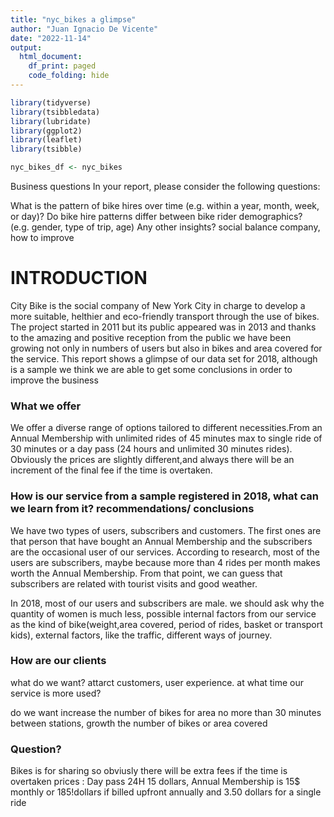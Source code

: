 ```yaml
---
title: "nyc_bikes a glimpse"
author: "Juan Ignacio De Vicente"
date: "2022-11-14"
output:
  html_document:
    df_print: paged
    code_folding: hide
---
```


```r
library(tidyverse)
library(tsibbledata)
library(lubridate)
library(ggplot2)
library(leaflet)
library(tsibble)

nyc_bikes_df <- nyc_bikes

```


Business questions
In your report, please consider the following questions:

What is the pattern of bike hires over time (e.g. within a year, month, week, or day)?
Do bike hire patterns differ between bike rider demographics? (e.g. gender, type of trip, age)
Any other insights?
          social balance company, how to improve


# INTRODUCTION

City Bike is the social company of New York City in charge to develop a more suitable, helthier and eco-friendly transport through the use of bikes. The project started in 2011 but its public appeared was in 2013 and thanks to the amazing and positive reception from the public we have been growing not only in numbers of users but also in bikes and area covered for the service.
This report shows a glimpse of our data set for 2018, although is a sample we think we are able to get some conclusions  in order to improve the business


### What we offer

 We offer a diverse range of options tailored to different necessities.From an Annual Membership with unlimited rides of 45 minutes max to single ride of  30 minutes or a day pass (24 hours and unlimited 30 minutes rides). Obviously the prices are slightly different,and  always there will be an increment of the final fee if the time is overtaken.


### How is our service from a sample registered in 2018, what can we learn from it? recommendations/ conclusions
 
 We have two types of users, subscribers and customers. The first ones are that person that have bought an Annual Membership and the subscribers are the occasional user of our services. According to research, most of the users are subscribers, maybe because more than 4 rides per month makes worth the Annual Membership. From that point, we can guess that subscribers are related with tourist visits and good weather.
 
 In 2018, most of our users and subscribers are male. we should ask why the quantity of women is much less, possible internal factors from our service as the kind of bike(weight,area covered, period of rides, basket or transport kids), external factors, like the traffic, different ways of journey.
 
 
 
 
 
 
 
 
 
 

 






### How are our clients




what do we want? attarct customers, user experience. at what time our service is more used?





do we want increase the number of bikes for area no more than 30 minutes between stations, growth the number of bikes or area covered






### Question?
Bikes is for sharing so obviusly there will be extra fees if the time is overtaken
prices : Day pass 24H 15 dollars, Annual Membership is 15$ monthly or 185!dollars if billed upfront annually and 3.50 dollars for a single ride
